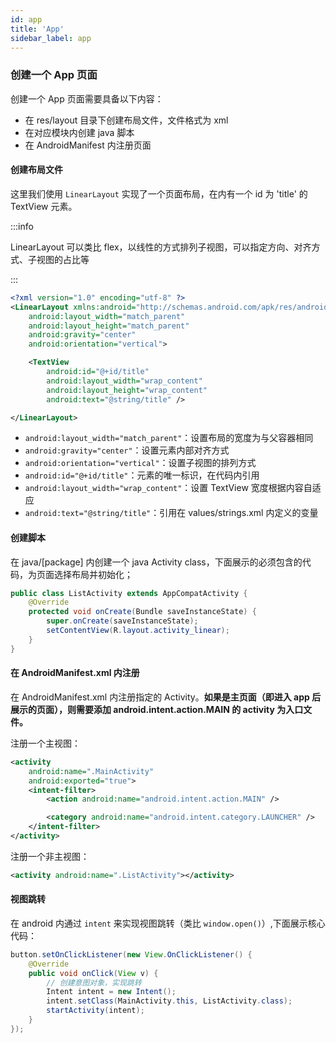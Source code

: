 ```yaml
---
id: app
title: 'App'
sidebar_label: app
---
```


### 创建一个 App 页面

创建一个 App 页面需要具备以下内容：

- 在 res/layout 目录下创建布局文件，文件格式为 xml
- 在对应模块内创建 java 脚本
- 在 AndroidManifest 内注册页面

#### 创建布局文件

这里我们使用 `LinearLayout` 实现了一个页面布局，在内有一个 id 为 'title' 的 TextView 元素。

:::info

LinearLayout 可以类比 flex，以线性的方式排列子视图，可以指定方向、对齐方式、子视图的占比等

:::

```xml
<?xml version="1.0" encoding="utf-8" ?>
<LinearLayout xmlns:android="http://schemas.android.com/apk/res/android"
    android:layout_width="match_parent"
    android:layout_height="match_parent"
    android:gravity="center"
    android:orientation="vertical">

    <TextView
        android:id="@+id/title"
        android:layout_width="wrap_content"
        android:layout_height="wrap_content"
        android:text="@string/title" />

</LinearLayout>
```

- `android:layout_width="match_parent"`：设置布局的宽度为与父容器相同
- `android:gravity="center"`：设置元素内部对齐方式
- `android:orientation="vertical"`：设置子视图的排列方式
- `android:id="@+id/title"`：元素的唯一标识，在代码内引用
- `android:layout_width="wrap_content"`：设置 TextView 宽度根据内容自适应
- `android:text="@string/title"`：引用在 values/strings.xml 内定义的变量

#### 创建脚本

在 java/[package] 内创建一个 java Activity class，下面展示的必须包含的代码，为页面选择布局并初始化；

```java
public class ListActivity extends AppCompatActivity {
    @Override
    protected void onCreate(Bundle saveInstanceState) {
        super.onCreate(saveInstanceState);
        setContentView(R.layout.activity_linear);
    }
}
```

#### 在 AndroidManifest.xml 内注册

在 AndroidManifest.xml 内注册指定的 Activity。**如果是主页面（即进入 app 后展示的页面），则需要添加 android.intent.action.MAIN 的 activity 为入口文件。**

注册一个主视图：

```xml
<activity
    android:name=".MainActivity"
    android:exported="true">
    <intent-filter>
        <action android:name="android.intent.action.MAIN" />

        <category android:name="android.intent.category.LAUNCHER" />
    </intent-filter>
</activity>
```

注册一个非主视图：

```xml
<activity android:name=".ListActivity"></activity>
```

#### 视图跳转

在 android 内通过 `intent` 来实现视图跳转（类比 `window.open()`）,下面展示核心代码：

```java
button.setOnClickListener(new View.OnClickListener() {
    @Override
    public void onClick(View v) {
        // 创建意图对象，实现跳转
        Intent intent = new Intent();
        intent.setClass(MainActivity.this, ListActivity.class);
        startActivity(intent);
    }
});
```
